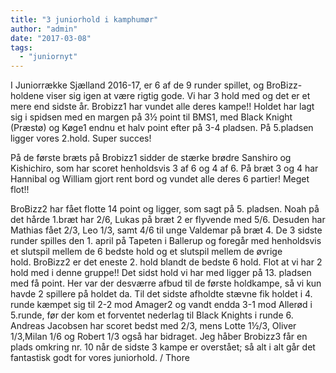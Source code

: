 ```yaml
---
title: "3 juniorhold i kamphumør"
author: "admin"
date: "2017-03-08"
tags: 
  - "juniornyt"
---
```


I Juniorrække Sjælland 2016-17, er 6 af de 9 runder spillet, og BroBizz-holdene viser sig igen at være rigtig gode. Vi har 3 hold med og det er et mere end sidste år. Brobizz1 har vundet alle deres kampe!! Holdet har lagt sig i spidsen med en margen på 3½ point til BMS1, med Black Knight (Præstø) og Køge1 endnu et halv point efter på 3-4 pladsen. På 5.pladsen ligger vores 2.hold. Super succes!

På de første bræts på Brobizz1 sidder de stærke brødre Sanshiro og Kishichiro, som har scoret henholdsvis 3 af 6 og 4 af 6. På bræt 3 og 4 har Hannibal og William gjort rent bord og vundet alle deres 6 partier! Meget flot!!

BroBizz2 har fået flotte 14 point og ligger, som sagt på 5. pladsen. Noah på det hårde 1.bræt har 2/6, Lukas på bræt 2 er flyvende med 5/6. Desuden har Mathias fået 2/3, Leo 1/3, samt 4/6 til unge Valdemar på bræt 4. De 3 sidste runder spilles den 1. april på Tapeten i Ballerup og foregår med henholdsvis et slutspil mellem de 6 bedste hold og et slutspil mellem de øvrige hold. BroBizz2 er det eneste 2. hold blandt de bedste 6 hold. Flot at vi har 2 hold med i denne gruppe!! Det sidst hold vi har med ligger på 13. pladsen med få point. Her var der desværre afbud til de første holdkampe, så vi kun havde 2 spillere på holdet da. Til det sidste afholdte stævne fik holdet i 4. runde kæmpet sig til 2-2 mod Amager2 og vandt endda 3-1 mod Allerød i 5.runde, før der kom et forventet nederlag til Black Knights i runde 6. Andreas Jacobsen har scoret bedst med 2/3, mens Lotte 1½/3, Oliver 1/3,Milan 1/6 og Robert 1/3 også har bidraget. Jeg håber Brobizz3 får en plads omkring nr. 10 når de sidste 3 kampe er overstået; så alt i alt går det fantastisk godt for vores juniorhold. / Thore
